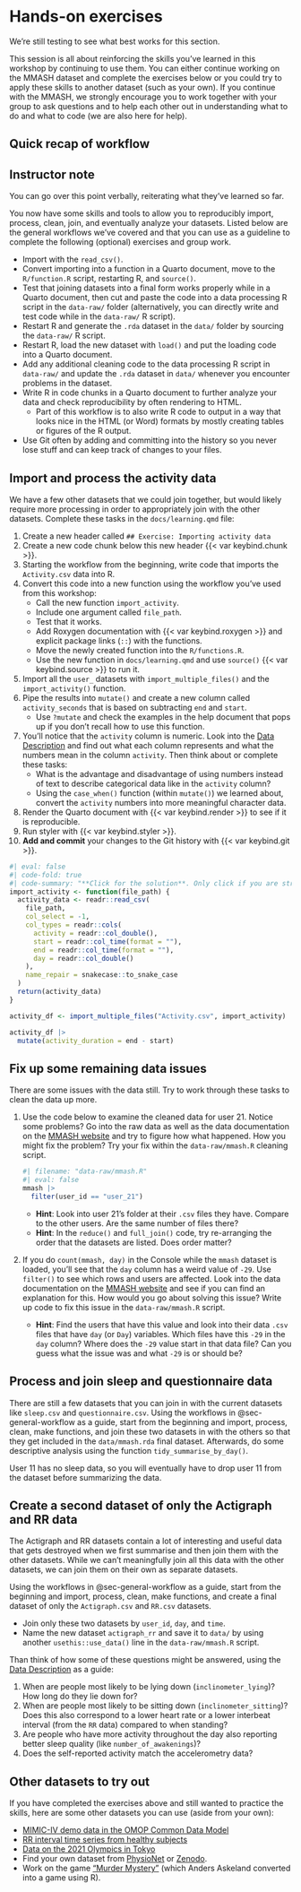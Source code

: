 # Hands-on exercises {#hands-on-work}

::: callout-warning
We're still testing to see what best works for this section.
:::

This session is all about reinforcing the skills you've learned in this
workshop by continuing to use them. You can either continue working on the
MMASH dataset and complete the exercises below or you could try to apply
these skills to another dataset (such as your own). If you continue with
the MMASH, we strongly encourage you to work together with your group to
ask questions and to help each other out in understanding what to do and
what to code (we are also here for help).

## Quick recap of workflow {#sec-general-workflow}

::: {.callout-note appearance="minimal" collapse="true"}
## Instructor note

You can go over this point verbally, reiterating what they've learned so
far.
:::

You now have some skills and tools to allow you to reproducibly import,
process, clean, join, and eventually analyze your datasets. Listed below
are the general workflows we've covered and that you can use as a
guideline to complete the following (optional) exercises and group work.

-   Import with the `read_csv()`.
-   Convert importing into a function in a Quarto document, move to the
    `R/function.R` script, restarting R, and `source()`.
-   Test that joining datasets into a final form works properly while in
    a Quarto document, then cut and paste the code into a data
    processing R script in the `data-raw/` folder (alternatively, you
    can directly write and test code while in the `data-raw/` R script).
-   Restart R and generate the `.rda` dataset in the `data/` folder by
    sourcing the `data-raw/` R script.
-   Restart R, load the new dataset with `load()` and put the loading
    code into a Quarto document.
-   Add any additional cleaning code to the data processing R script in
    `data-raw/` and update the `.rda` dataset in `data/` whenever you
    encounter problems in the dataset.
-   Write R in code chunks in a Quarto document to further analyze your
    data and check reproducibility by often rendering to HTML.
    -   Part of this workflow is to also write R code to output in a way
        that looks nice in the HTML (or Word) formats by mostly creating
        tables or figures of the R output.
-   Use Git often by adding and committing into the history so you never
    lose stuff and can keep track of changes to your files.

## Import and process the activity data

We have a few other datasets that we could join together, but would
likely require more processing in order to appropriately join with the
other datasets. Complete these tasks in the `docs/learning.qmd` file:

1.  Create a new header called `## Exercise: Importing activity data`
2.  Create a new code chunk below this new header
    {{< var keybind.chunk >}}.
3.  Starting the workflow from the beginning, write code that imports 
    the `Activity.csv` data into R.
4.  Convert this code into a new function using the workflow you've used
    from this workshop:
    -   Call the new function `import_activity`.
    -   Include one argument called `file_path`.
    -   Test that it works.
    -   Add Roxygen documentation with {{< var keybind.roxygen >}} and
        explicit package links (`::`) with the functions.
    -   Move the newly created function into the `R/functions.R`.
    -   Use the new function in `docs/learning.qmd` and use `source()`
        {{< var keybind.source >}} to run it.
5.  Import all the `user_` datasets with `import_multiple_files()` and
    the `import_activity()` function.
6.  Pipe the results into `mutate()` and create a new column called
    `activity_seconds` that is based on subtracting `end` and `start`.
    -   Use `?mutate` and check the examples in the help document that
        pops up if you don't recall how to use this function.
7.  You'll notice that the `activity` column is numeric. Look into the
    [Data Description](https://physionet.org/content/mmash/1.0.0/) and
    find out what each column represents and what the numbers mean in
    the column `activity`. Then think about or complete these tasks:
    -   What is the advantage and disadvantage of using numbers instead
        of text to describe categorical data like in the `activity`
        column?
    -   Using the `case_when()` function (within `mutate()`) we learned
        about, convert the `activity` numbers into more meaningful
        character data.
8.  Render the Quarto document with {{< var keybind.render >}} to see if
    it is reproducible.
9.  Run styler with {{< var keybind.styler >}}.
10. **Add and commit** your changes to the Git history with
    {{< var keybind.git >}}.

```r
#| eval: false
#| code-fold: true
#| code-summary: "**Click for the solution**. Only click if you are struggling or are out of time."
import_activity <- function(file_path) {
  activity_data <- readr::read_csv(
    file_path,
    col_select = -1,
    col_types = readr::cols(
      activity = readr::col_double(),
      start = readr::col_time(format = ""),
      end = readr::col_time(format = ""),
      day = readr::col_double()
    ),
    name_repair = snakecase::to_snake_case
  )
  return(activity_data)
}

activity_df <- import_multiple_files("Activity.csv", import_activity)

activity_df |>
  mutate(activity_duration = end - start)
```

## Fix up some remaining data issues

There are some issues with the data still. Try to work through these
tasks to clean the data up more.

1.  Use the code below to examine the cleaned data for user 21. Notice
    some problems? Go into the raw data as well as the data
    documentation on the [MMASH
    website](https://physionet.org/content/mmash/1.0.0/) and try to
    figure how what happened. How you might fix the problem? Try your
    fix within the `data-raw/mmash.R` cleaning script.

    ```r
#| filename: "data-raw/mmash.R"
#| eval: false
mmash |>
  filter(user_id == "user_21")
    ```

    -   **Hint**: Look into user 21's folder at their `.csv` files they
        have. Compare to the other users. Are the same number of files
        there?
    -   **Hint**: In the `reduce()` and `full_join()` code, try
        re-arranging the order that the datasets are listed. Does order
        matter?

2.  If you do `count(mmash, day)` in the Console while the `mmash`
    dataset is loaded, you'll see that the `day` column has a weird
    value of `-29`. Use `filter()` to see which rows and users are
    affected. Look into the data documentation on the [MMASH
    website](https://physionet.org/content/mmash/1.0.0/) and see if you
    can find an explanation for this. How would you go about solving
    this issue? Write up code to fix this issue in the
    `data-raw/mmash.R` script.

    -   **Hint**: Find the users that have this value and look into
        their data `.csv` files that have `day` (or `Day`) variables.
        Which files have this `-29` in the `day` column? Where does the
        `-29` value start in that data file? Can you guess what the
        issue was and what `-29` is or should be?

## Process and join sleep and questionnaire data

There are still a few datasets that you can join in with the current
datasets like `sleep.csv` and `questionnaire.csv`. Using the workflows
in @sec-general-workflow as a guide, start from the beginning and
import, process, clean, make functions, and join these two datasets in
with the others so that they get included in the `data/mmash.rda` final
dataset. Afterwards, do some descriptive analysis using the function
`tidy_summarise_by_day()`.

::: {.callout-tip appearance="default"}
User 11 has no sleep data, so you will eventually have to drop user 11
from the dataset before summarizing the data.
:::

## Create a second dataset of only the Actigraph and RR data

The Actigraph and RR datasets contain a lot of interesting and useful
data that gets destroyed when we first summarise and then join them with
the other datasets. While we can't meaningfully join all this data with
the other datasets, we can join them on their own as separate datasets.

Using the workflows in @sec-general-workflow as a guide, start from the
beginning and import, process, clean, make functions, and create a final
dataset of only the `Actigraph.csv` and `RR.csv` datasets.

-   Join only these two datasets by `user_id`, `day`, and `time`.
-   Name the new dataset `actigraph_rr` and save it to `data/` by using
    another `usethis::use_data()` line in the `data-raw/mmash.R` script.

Than think of how some of these questions might be answered, using the
[Data Description](https://physionet.org/content/mmash/1.0.0/) as a
guide:

1.  When are people most likely to be lying down (`inclinometer_lying`)?
    How long do they lie down for?
2.  When are people most likely to be sitting down
    (`inclinometer_sitting`)? Does this also correspond to a lower heart
    rate or a lower interbeat interval (from the `RR` data) compared to
    when standing?
3.  Are people who have more activity throughout the day also reporting
    better sleep quality (like `number_of_awakenings`)?
4.  Does the self-reported activity match the accelerometry data?

## Other datasets to try out

If you have completed the exercises above and still wanted to practice
the skills, here are some other datasets you can use (aside from your
own):

-   [MIMIC-IV demo data in the OMOP Common Data
    Model](https://physionet.org/content/mimic-iv-demo-omop/0.9/)
-   [RR interval time series from healthy
    subjects](https://physionet.org/content/rr-interval-healthy-subjects/1.0.0/)
-   [Data on the 2021 Olympics in
    Tokyo](https://www.kaggle.com/arjunprasadsarkhel/2021-olympics-in-tokyo)
-   Find your own dataset from
    [PhysioNet](https://physionet.org/about/database/#open) or
    [Zenodo](https://zenodo.org/search?page=1&size=20&q=diabetes&access_right=open&file_type=xlsx&file_type=csv&file_type=zip&type=dataset#).
-   Work on the game ["Murder
    Mystery"](https://r-murder-mystery.askeland.me/) (which
    Anders Askeland converted into a game using R).
